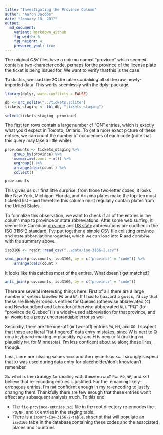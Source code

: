 ```yaml
---
title: "Investigating the Province Column"
author: "Aaron Jacobs"
date: "January 18, 2017"
output:
  md_document:
    variant: markdown_github
    fig_width: 6
    fig_height: 4
    preserve_yaml: true
---
```


The original CSV files have a column named "province" which seemed contain a
two-character code, perhaps for the province of the license plate the ticket is
being issued for. We want to verify that this is the case.

To do this, we load the SQLite table containing all of the raw, newly-imported
data. This works seemlessly with the dplyr package.

```r
library(dplyr, warn.conflicts = FALSE)

db <- src_sqlite("../tickets.sqlite")
tickets_staging <- tbl(db, "tickets_staging")

select(tickets_staging, province)
```

The first ten rows contain a large number of "ON" entries, which is exactly what
you'd expect in Toronto, Ontario. To get a more exact picture of these entries,
we can count the number of occurences of each code (note that this query may
take a little while).

```r
prov.counts <- tickets_staging %>%
    group_by(province) %>%
    summarise(count = n()) %>%
    ungroup() %>%
    arrange(desc(count)) %>%
    collect()

prov.counts
```

This gives us our first little surprise: from those two-letter codes, it looks
like New York, Michigan, Florida, and Arizona plates make the top-ten most
ticketed list -- and therefore this column must regularly contain plates from
the United States.

To formalize this observation, we want to check if all of the entries in the
column map to province or state abbreviations. After some web surfing, it seems
like Canadian [province](https://en.wikipedia.org/wiki/ISO_3166-2:CA)
and [US state](https://en.wikipedia.org/wiki/ISO_3166-2:US) abbreviations are
codified in the ISO 3166-2 standard. I've put together a simple CSV file
collating province and state abbreviations together, which we can load into R
and combine with the summary above.

```r
iso3166 <- readr::read_csv("../data/iso-3166-2.csv")

semi_join(prov.counts, iso3166, by = c("province" = "code")) %>%
    arrange(desc(count))
```

It looks like this catches most of the entires. What doesn't get matched?

```r
anti_join(prov.counts, iso3166, by = c("province" = "code"))
```

There are several interesting things here. First of all, there are a large
number of entries labelled `PQ` and `NF`. If I had to hazzard a guess, I'd say
that these are likely erroneous entries for Quebec (otherwise abbreviated `QC`)
and Newfoundland and Labrador (otherwise abbreviated `NL`). "PQ" (for "province
de Quebec") is a widely-used abbreviation for that province, and `NF` would be a
pretty understandable error as well.

Secondly, there are the one-off (or two-off) entries `PW`, `MH`, and `GO`. I
suspect that these are literal "fat-fingered" data entry mistakes, since W is
next to Q on a keyboard (making `PW` plausibly `PQ`) and H is next to N (making
`MH` plausibly `MN`, for Minnesota). I'm less confident about `GO` along these
lines, though.

Last, there are missing values `<NA>` and the mysterious `XX`. I strongly
suspect that `XX` was used during data entry for placeholder/don't know/can't
remember.

So what is the strategy for dealing with these errors? For `PQ`, `NF`, and `XX`
I believe that re-encoding entries is justified. For the remaining
likely-erroneous entries, I'm not confident enough in my re-encoding to justify
changing them. Thankfully there are few enough that these entries won't affect
any subsequent analysis much. To this end:

- The `fix-province-entries.sql` file in the root directory re-encodes the `PQ`,
  `NF`, and `XX` entries in the staging table.
- There is a `import-iso-3166-2-table.sh` script that will populate an `iso3166`
  table in the database containing these codes and the associated places and
  countries.
